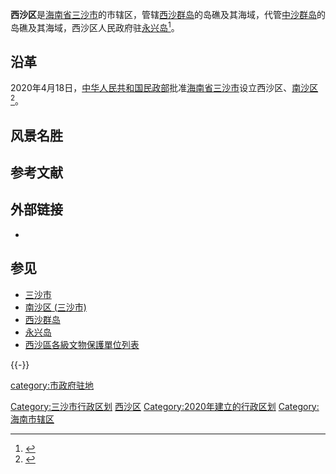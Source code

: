 {{Infobox China County
| county = 西沙区
| Photo = 
| Photoname = 
| state = 三沙市
| map =
| map size = 
| mapofstate = 
| Pinyin = 
| Other name = 
| Belong = [[海南省|海南省]][[三沙市|三沙市]]
| Types = [[市辖区|市辖区]]
| admincode = 460302
| founded = 2020年
| seat = [[永兴岛|永兴岛]]
| officerTitle = 
| officer = 
| officer2 = 
| division = 
| town= 
| township = 
| subdistrict = 
| post code = 571399
| phone code = 
| area = 
| area land =  
| area water =  
| census yr = 
| pop =
| Housepop =
| density =
| GDP = 
| GDP_as_of = 
| web = 
| coordinate = {{Coord|16|50|03|N|112|20|15|E|region:CN_type:district|display=inline,title}}
}}

'''西沙区'''是[[海南省|海南省]][[三沙市|三沙市]]的市辖区，管辖[[西沙群岛|西沙群岛]]的岛礁及其海域，代管[[中沙群岛|中沙群岛]]的岛礁及其海域，西沙区人民政府驻[[永兴岛|永兴岛]]<ref >{{cite web|title=民政部关于国务院批准海南省三沙市设立市辖区的公告-中华人民共和国民政部|url=http://www.mca.gov.cn/article/xw/tzgg/202004/20200400026955.shtml|access-date=2020-04-25|work=www.mca.gov.cn|archive-date=2020-05-30|archive-url=https://web.archive.org/web/20200530185328/http://www.mca.gov.cn/article/xw/tzgg/202004/20200400026955.shtml|dead-url=no}}</ref>。

== 沿革 ==
2020年4月18日，[[中华人民共和国民政部|中华人民共和国民政部]]批准[[海南省|海南省]][[三沙市|三沙市]]设立西沙区、[[南沙区_(三沙市)|南沙区]]<ref>{{cite news|title=中國三沙市設區，越南抗議，美軍演習|url=https://www.bbc.com/zhongwen/trad/world-52382529|newspaper=BBC News 中文|access-date=2021-02-09|language=zh-hant|archive-date=2021-02-16|archive-url=https://web.archive.org/web/20210216120113/https://www.bbc.com/zhongwen/trad/world-52382529|dead-url=no}}</ref>。

== 风景名胜 ==
{{see also|西沙区各级文物保护单位列表}}

== 参考文献 ==
{{Reflist}}

== 外部链接 ==
{{Commons category}}
* {{Wikisource-inline|民政部关于国务院批准海南省三沙市设立市辖区的公告}}

== 参见 ==
* [[三沙市|三沙市]]
* [[南沙区_(三沙市)|南沙区 (三沙市)]]
* [[西沙群岛|西沙群岛]]
* [[永兴岛|永兴岛]]
* [[西沙區各級文物保護單位列表|西沙區各級文物保護單位列表]]

{{-}}
{{海南省行政区划}}
{{三沙市行政区划}}
{{南海诸岛|W}}

[[Category:三沙市行政区划|Category:三沙市行政区划]]
[[Category:西沙区|]]
[[Category:2020年建立的行政区划|Category:2020年建立的行政区划]]
[[Category:海南市辖区|Category:海南市辖区]]
[[category:市政府驻地|category:市政府驻地]]